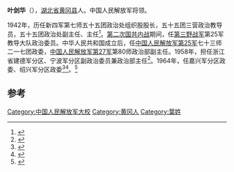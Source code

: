 '''叶剑华'''（{{bd|1915年|11月||}}），[[湖北省|湖北省]][[黄冈县|黄冈县]]人。中国人民解放军将领。

1942年，历任新四军第七师五十五团政治处组织股股长，五十五团三营政治教导员，五十五团政治处副主任、主任<ref name="军事历史硏究部2000">{{cite book|author=中国人民解放军军事科学院. 军事历史硏究部|title=中国人民解放军全史|url=http://books.google.com/books?id=jb9WAAAAMAAJ|year=2000|publisher=军事科学出版社|page=553}}</ref>。[[第二次国共内战|第二次国共内战]]期间，任[[第三野战军|第三野战军]]第25军教导大队政治委员。中华人民共和国成立后，任[[中国人民解放军第25军|中国人民解放军第25军]]七十三师二一七团政委，[[中国人民解放军第27军|中国人民解放军第27军]]第80师政治部副主任。1958年，担任浙江省建德军分区、宁波军分区副政治委员兼政治部主任<ref name="马洪才1985">{{cite book|author=马洪才|title=新四軍人物志|url=http://books.google.com/books?id=UyiCAAAAIAAJ|year=1985|publisher=江苏人民出版社|page=60}}</ref>。1964年，任嘉兴军分区政委、绍兴军分区政委<ref>{{cite book|title=浙江省志丛书: . 军亊志|url=http://books.google.com/books?id=zyELAQAAMAAJ|date=1995*|publisher=中国书籍出版社|page=209}}</ref><ref name="嘉兴市志编纂委员会1997">{{cite book|author=嘉兴市志编纂委员会|title=嘉兴市志|url=http://books.google.com/books?id=XD8fAQAAMAAJ|year=1997|publisher=中国书籍出版社|page=763}}</ref>。<ref>{{cite book|title=浙江省志丛书: . 军亊志|url=http://books.google.com/books?id=zyELAQAAMAAJ|date=1995*|publisher=中国书籍出版社|page=203}}</ref>

==参考==
{{reflist}}
{{中国军事人物小作品}}

[[Category:中国人民解放军大校|Category:中国人民解放军大校]]
[[Category:黄冈人|Category:黄冈人]]
[[Category:葉姓|Category:葉姓]]